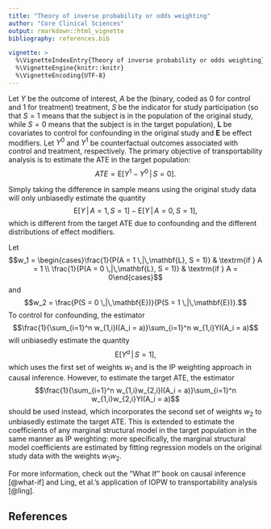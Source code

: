 ```yaml
---
title: "Theory of inverse probability or odds weighting"
author: "Core Clinical Sciences"
output: rmarkdown::html_vignette
bibliography: references.bib

vignette: >
  %\VignetteIndexEntry{Theory of inverse probability or odds weighting}
  %\VignetteEngine{knitr::knitr}
  %\VignetteEncoding{UTF-8}
---
```


\newcommand{\given}{\,|\,}
\newcommand{\E}{\mathrm{E}}

Let $Y$ be the outcome of interest, $A$ be the (binary, coded as 0 for control and 1 for treatment) treatment, $S$ be the indicator for study participation (so that $S=1$ means that the subject is in the population of the original study, while $S = 0$ means that the subject is in the target population), $\mathbf{L}$ be covariates to control for confounding in the original study and $\mathbf{E}$ be effect modifiers. Let $Y^0$ and $Y^1$ be counterfactual outcomes associated with control and treatment, respectively. The primary objective of transportability analysis is to estimate the ATE in the target population:
$$ATE = \E[Y^1 - Y^0 \given S = 0].$$

Simply taking the difference in sample means using the original study data will only unbiasedly estimate the quantity
$$\E[Y \given A = 1, S = 1] - \E[Y \given A = 0, S = 1],$$
which is different from the target ATE due to confounding and the different distributions of effect modifiers.

Let
$$w_1 = \begin{cases}\frac{1}{P(A = 1 \given \mathbf{L}, S = 1)} & \textrm{if } A = 1 \\ \frac{1}{P(A = 0 \given \mathbf{L}, S = 1)} & \textrm{if } A = 0\end{cases}$$
and
$$w_2 = \frac{P(S = 0 \given \mathbf{E})}{P(S = 1 \given \mathbf{E})}.$$
To control for confounding, the estimator
$$\frac{1}{\sum_{i=1}^n w_{1,i}I(A_i = a)}\sum_{i=1}^n w_{1,i}YI(A_i = a)$$
will unbiasedly estimate the quantity
$$\E[Y^a \given S = 1],$$
which uses the first set of weights $w_1$ and is the IP weighting approach in causal inference. However, to estimate the target ATE, the estimator
$$\frac{1}{\sum_{i=1}^n w_{1,i}w_{2,i}I(A_i = a)}\sum_{i=1}^n w_{1,i}w_{2,i}YI(A_i = a)$$
should be used instead, which incorporates the second set of weights $w_2$ to unbiasedly estimate the target ATE. This is extended to estimate the coefficients of any marginal structural model in the target population in the same manner as IP weighting: more specifically, the marginal structural model coefficients are estimated by fitting regression models on the original study data with the weights $w_1w_2$.

For more information, check out the "What If" book on causal inference [@what-if] and Ling, et al.'s application of IOPW to transportability analysis [@ling].

## References

::: {#refs}
:::